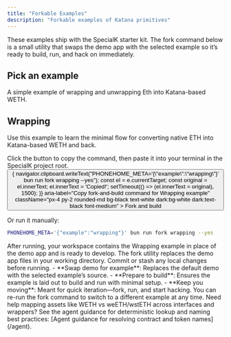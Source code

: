 ```yaml
---
title: "Forkable Examples"
description: "Forkable examples of Katana primitives"
---
```



<Info>
These examples ship with the SpecialK starter kit. The fork command below is a small utility that swaps the demo app with the selected example so it’s ready to build, run, and hack on immediately.
</Info>

## Pick an example

<CardGroup cols={1}>
<Card title="Wrapping" icon="rocket" href="#wrapping">
  A simple example of wrapping and unwrapping Eth into Katana-based WETH.
</Card>
</CardGroup>

## Wrapping

Use this example to learn the minimal flow for converting native ETH into Katana-based WETH and back.

<Steps>
<Step title="Fork and build the example">
  Click the button to copy the command, then paste it into your terminal in the SpecialK project root.

  <div style={{ marginTop: 12, marginBottom: 12 }}>
    <button id="fork-and-build-wrapping"
      onClick={(e) => {
        navigator.clipboard.writeText("PHONEHOME_META='{\"example\":\"wrapping\"}' bun run fork wrapping --yes");
        const el = e.currentTarget;
        const original = el.innerText;
        el.innerText = 'Copied!';
        setTimeout(() => (el.innerText = original), 1500);
      }}
      aria-label="Copy fork-and-build command for Wrapping example"
      className="px-4 py-2 rounded-md bg-black text-white dark:bg-white dark:text-black font-medium"
    >
      Fork and build
    </button>
  </div>

  Or run it manually:

  ```bash
  PHONEHOME_META='{"example":"wrapping"}' bun run fork wrapping --yes
  ```

  <Check>
  After running, your workspace contains the Wrapping example in place of the demo app and is ready to develop.
  </Check>

  <Warning>
  The fork utility replaces the demo app files in your working directory. Commit or stash any local changes before running.
  </Warning>
</Step>

<Step title="What the fork utility does">
  - **Swap demo for example**: Replaces the default demo with the selected example’s source.
  - **Prepare to build**: Ensures the example is laid out to build and run with minimal setup.
  - **Keep you moving**: Meant for quick iteration—fork, run, and start hacking.
  
  <Tip>
  You can re-run the fork command to switch to a different example at any time.
  </Tip>
</Step>
</Steps>

<Info>
Need help mapping assets like WETH vs weETH/wstETH across interfaces and wrappers? See the agent guidance for deterministic lookup and naming best practices: [Agent guidance for resolving contract and token names](/agent).
</Info>

